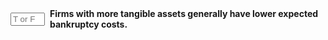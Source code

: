 ::: {.question-block}

<form onsubmit="event.preventDefault(); checkAnswerBox('module9_tf_q64','T')" style="display: flex; align-items: center; gap: 8px;">
  <input type="text" id="module9_tf_q64" name="module9_tf_q64" maxlength="1" placeholder="T or F" style="width: 55px;" data-correct-answer="T" /> 
  <label for="module9_tf_q64"><strong>Firms with more tangible assets generally have lower expected bankruptcy costs.</strong></label>
</form>

<div id="feedback-module9_tf_q64" class="feedback" data-status="" style="display:none;">
TRUE. Tangible assets can be sold more easily in distress, reducing uncertainty and recovery losses for creditors.
</div>

:::
